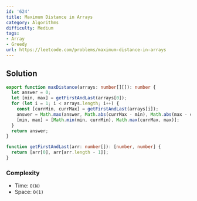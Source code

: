 ```yaml
---
id: '624'
title: Maximum Distance in Arrays
category: Algorithms
difficulty: Medium
tags:
- Array
- Greedy
url: https://leetcode.com/problems/maximum-distance-in-arrays
---
```


## Solution

```typescript filename="solution.ts" copy
export function maxDistance(arrays: number[][]): number {
  let answer = 0;
  let [min, max] = getFirstAndLast(arrays[0]);
  for (let i = 1; i < arrays.length; i++) {
    const [currMin, currMax] = getFirstAndLast(arrays[i]);
    answer = Math.max(answer, Math.abs(currMax - min), Math.abs(max - currMin));
    [min, max] = [Math.min(min, currMin), Math.max(currMax, max)];
  }
  return answer;
}

function getFirstAndLast(arr: number[]): [number, number] {
  return [arr[0], arr[arr.length - 1]];
}
```

### Complexity

- Time: `O(N)`
- Space: `O(1)`

